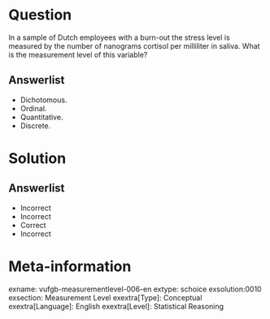 Question
========
  
In a sample of Dutch employees with a burn-out the stress level is measured by the number of nanograms cortisol per milliliter in saliva. What is the measurement level of this variable?
  
Answerlist
----------
* Dichotomous.
* Ordinal.
* Quantitative.
* Discrete.

Solution
========

Answerlist
----------
* Incorrect
* Incorrect
* Correct
* Incorrect

Meta-information
================
exname: vufgb-measurementlevel-006-en
extype: schoice
exsolution:0010 
exsection: Measurement Level
exextra[Type]: Conceptual
exextra[Language]: English
exextra[Level]: Statistical Reasoning

